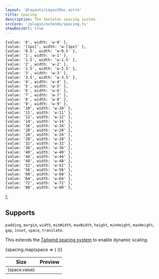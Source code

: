```yaml
---
layout: '@layouts/LayoutDoc.astro'
title: Spacing
description: The Skeleton spacing system.
srcCore: '/plugin/extends/spacing.ts'
showDocsUrl: true
---
```



    {value: '0', width: 'w-0' },
    {value: '[1px]', width: 'w-[1px]' },
    {value: '0.5', width: 'w-0.5' },
    {value: '1', width: 'w-1' },
    {value: '1.5', width: 'w-1.5' },
    {value: '2', width: 'w-2' },
    {value: '2.5', width: 'w-2.5' },
    {value: '3', width: 'w-3' },
    {value: '3.5', width: 'w-3.5' },
    {value: '4', width: 'w-4' },
    {value: '5', width: 'w-5' },
    {value: '6', width: 'w-6' },
    {value: '7', width: 'w-7' },
    {value: '8', width: 'w-8' },
    {value: '9', width: 'w-9' },
    {value: '10', width: 'w-10' },
    {value: '11', width: 'w-11' },
    {value: '12', width: 'w-12' },
    {value: '14', width: 'w-14' },
    {value: '16', width: 'w-16' },
    {value: '20', width: 'w-20' },
    {value: '24', width: 'w-24' },
    {value: '28', width: 'w-28' },
    {value: '32', width: 'w-32' },
    {value: '36', width: 'w-36' },
    {value: '40', width: 'w-40' },
    {value: '44', width: 'w-44' },
    {value: '48', width: 'w-48' },
    {value: '52', width: 'w-52' },
    {value: '56', width: 'w-56' },
    {value: '60', width: 'w-60' },
    {value: '64', width: 'w-64' },
    {value: '72', width: 'w-72' },
    {value: '80', width: 'w-80' },
];

## Supports

`padding`, `margin`, `width`, `minWidth`, `maxWidth`, `height`, `minHeight`, `maxHeight`, `gap`, `inset`, `space`, `translate`.

This extends the [Tailwind spacing system](https://tailwindcss.com/docs/customizing-spacing) to enable dynamic scaling.

<div class="table-wrap">
    <table class="table">
        <thead>
            <tr>
                <th>Size</th>
                <th>Preview</th>
            </tr>
        </thead>
        <tbody class="hover:[&>tr]:preset-tonal-primary">
            {spacing.map(space => (
                <tr>
                    <td>
                        <small>{space.value}</small>
                    </td>
                    <td>
                        <div class:list={[space.width, 'h-[10px] bg-primary-500']}></div>
                    </td>
                </tr>
            ))}
        </tbody>
    </table>
</div>